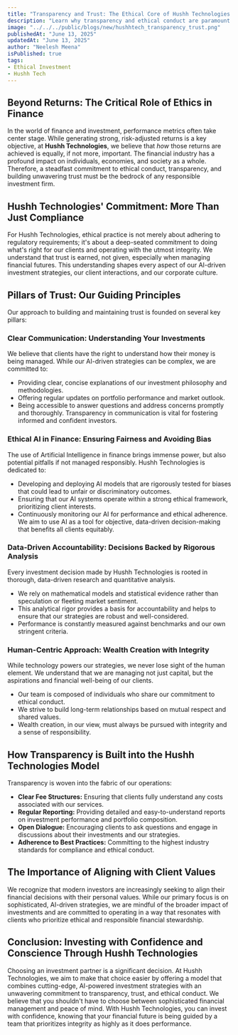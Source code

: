 ```yaml
---
title: "Transparency and Trust: The Ethical Core of Hushh Technologies' Investment Model"
description: "Learn why transparency and ethical conduct are paramount at Hushh Technologies and how these principles are embedded in our AI-driven investment strategies."
image: "../../../public/blogs/new/hushhtech_transparency_trust.png"
publishedAt: "June 13, 2025"
updatedAt: "June 13, 2025"
author: "Neelesh Meena"
isPublished: true
tags: 
- Ethical Investment
- Hushh Tech
---
```


## Beyond Returns: The Critical Role of Ethics in Finance

In the world of finance and investment, performance metrics often take center stage. While generating strong, risk-adjusted returns is a key objective, at **Hushh Technologies**, we believe that *how* those returns are achieved is equally, if not more, important. The financial industry has a profound impact on individuals, economies, and society as a whole. Therefore, a steadfast commitment to ethical conduct, transparency, and building unwavering trust must be the bedrock of any responsible investment firm.

## Hushh Technologies' Commitment: More Than Just Compliance

For Hushh Technologies, ethical practice is not merely about adhering to regulatory requirements; it's about a deep-seated commitment to doing what's right for our clients and operating with the utmost integrity. We understand that trust is earned, not given, especially when managing financial futures. This understanding shapes every aspect of our AI-driven investment strategies, our client interactions, and our corporate culture.

## Pillars of Trust: Our Guiding Principles

Our approach to building and maintaining trust is founded on several key pillars:

### Clear Communication: Understanding Your Investments
We believe that clients have the right to understand how their money is being managed. While our AI-driven strategies can be complex, we are committed to:
*   Providing clear, concise explanations of our investment philosophy and methodologies.
*   Offering regular updates on portfolio performance and market outlook.
*   Being accessible to answer questions and address concerns promptly and thoroughly.
Transparency in communication is vital for fostering informed and confident investors.

### Ethical AI in Finance: Ensuring Fairness and Avoiding Bias
The use of Artificial Intelligence in finance brings immense power, but also potential pitfalls if not managed responsibly. Hushh Technologies is dedicated to:
*   Developing and deploying AI models that are rigorously tested for biases that could lead to unfair or discriminatory outcomes.
*   Ensuring that our AI systems operate within a strong ethical framework, prioritizing client interests.
*   Continuously monitoring our AI for performance and ethical adherence.
We aim to use AI as a tool for objective, data-driven decision-making that benefits all clients equitably.

### Data-Driven Accountability: Decisions Backed by Rigorous Analysis
Every investment decision made by Hushh Technologies is rooted in thorough, data-driven research and quantitative analysis.
*   We rely on mathematical models and statistical evidence rather than speculation or fleeting market sentiment.
*   This analytical rigor provides a basis for accountability and helps to ensure that our strategies are robust and well-considered.
*   Performance is constantly measured against benchmarks and our own stringent criteria.

### Human-Centric Approach: Wealth Creation with Integrity
While technology powers our strategies, we never lose sight of the human element. We understand that we are managing not just capital, but the aspirations and financial well-being of our clients.
*   Our team is composed of individuals who share our commitment to ethical conduct.
*   We strive to build long-term relationships based on mutual respect and shared values.
*   Wealth creation, in our view, must always be pursued with integrity and a sense of responsibility.

## How Transparency is Built into the Hushh Technologies Model

Transparency is woven into the fabric of our operations:
*   **Clear Fee Structures:** Ensuring that clients fully understand any costs associated with our services.
*   **Regular Reporting:** Providing detailed and easy-to-understand reports on investment performance and portfolio composition.
*   **Open Dialogue:** Encouraging clients to ask questions and engage in discussions about their investments and our strategies.
*   **Adherence to Best Practices:** Committing to the highest industry standards for compliance and ethical conduct.

## The Importance of Aligning with Client Values

We recognize that modern investors are increasingly seeking to align their financial decisions with their personal values. While our primary focus is on sophisticated, AI-driven strategies, we are mindful of the broader impact of investments and are committed to operating in a way that resonates with clients who prioritize ethical and responsible financial stewardship.

## Conclusion: Investing with Confidence and Conscience Through Hushh Technologies

Choosing an investment partner is a significant decision. At Hushh Technologies, we aim to make that choice easier by offering a model that combines cutting-edge, AI-powered investment strategies with an unwavering commitment to transparency, trust, and ethical conduct. We believe that you shouldn't have to choose between sophisticated financial management and peace of mind. With Hushh Technologies, you can invest with confidence, knowing that your financial future is being guided by a team that prioritizes integrity as highly as it does performance.
